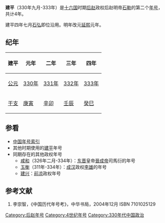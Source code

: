 {{Eranamebox|年号= 建平
|起讫时间= 330年九月－333年
|政权= [[后赵|后赵]]
|帝王= 后赵明帝[[石勒|石勒]]
|历时= 4年
|timeline= <timeline>
ImageSize  = width:200 height:50
PlotArea   = width:180 height:30 left:10 bottom:20
TimeAxis   = orientation:horizontal
DateFormat = yyyy
Period     = from:304 till:439
AlignBars  = early
ScaleMajor = increment:135 start:304
Colors =
  id:canvas value:rgb(1,1,0.85)
BackgroundColors = canvas:canvas
PlotData =
  width:15 color:black
  bar:era from:start till:end
  bar:era from:319 till:351 color:red
  bar:era from:330 till:333 color:yellow
</timeline>
|说明= 建平在十六国及后赵时期的位置
}}
'''建平'''（330年九月-333年）是[[十六国|十六国]]时期[[后赵|后赵]]政权后赵明帝[[石勒|石勒]]的第二个[[年号|年号]]，共计4年。

建平四年七月[[石弘|石弘]]即位沿用。明年改元[[延熙_(后赵)|延熙]]元年。

==纪年==
{| class="wikitable"  style="text-align:center;"
!建平!!元年!!二年!!三年!!四年
|-
![[公元|公元]]
|[[330年|330年]]||[[331年|331年]]||[[332年|332年]]||[[333年|333年]]
|-
![[干支|干支]]
|[[庚寅|庚寅]]||[[辛卯|辛卯]]||[[壬辰|壬辰]]||[[癸巳|癸巳]]
|}

==参看==
*[[中国年号索引|中国年号索引]]
*其他时期使用的[[建平|建平]]年号
*同期存在的其他政权年号
**[[咸和_(晋成帝)|咸和]]（326年二月-334年）：[[东晋|东晋]]皇帝[[晉成帝|晉成帝]]司馬衍的年号
**[[玉衡_(年号)|玉衡]]（311年-334年）：[[成汉|成汉]]政权[[李雄|李雄]]的年号
**[[建兴_(西晋)|建兴]]：[[前凉|前凉]]政权年号

==参考文献==
# 李崇智，《中国历代年号考》，中华书局，2004年12月 ISBN 7101025129

{{年号|[[太和_(后赵)|太和]]|[[中国年号索引|中国年号]]|[[延熙_(后赵)|延熙]]}}
{{晉十六國年號}}

[[Category:后赵年号|Category:后赵年号]]
[[Category:4世纪年号|Category:4世纪年号]]
[[Category:330年代中国政治|Category:330年代中国政治]]